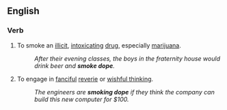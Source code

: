 ==English==

{{rfd|en}} 

===Verb===
{{en-verb|smokes dope|smoking dope|smoked dope}}

# To smoke an [[illicit]], [[intoxicating]] [[drug]], especially [[marijuana]].
#: ''After their evening classes, the boys in the fraternity house would drink beer and '''smoke dope'''.''
# {{lb|en|figuratively}} To engage in [[fanciful]] [[reverie]] or [[wishful thinking]].
#: ''The engineers are '''smoking dope''' if they think the company can build this new computer for $100.''